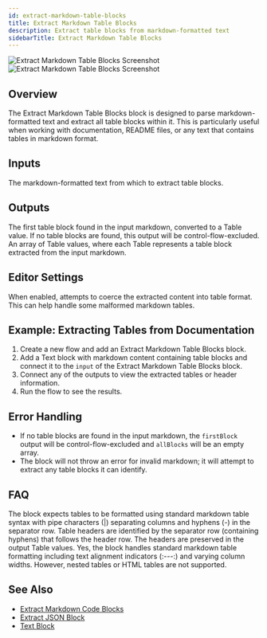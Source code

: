 ```yaml
---
id: extract-markdown-table-blocks
title: Extract Markdown Table Blocks
description: Extract table blocks from markdown-formatted text
sidebarTitle: Extract Markdown Table Blocks
---
```


<Frame>
  <img src="/block-reference/assets/extract_markdown_table_blocks_light.png" alt="Extract Markdown Table Blocks Screenshot" className="block dark:hidden" />
  <img src="/block-reference/assets/extract_markdown_table_blocks_dark.png" alt="Extract Markdown Table Blocks Screenshot" className="hidden dark:block" />
</Frame>

## Overview
The Extract Markdown Table Blocks block is designed to parse markdown-formatted text and extract all table blocks within it. This is particularly useful when working with documentation, README files, or any text that contains tables in markdown format.

## Inputs

<ParamField path="input" type="string" required>
  The markdown-formatted text from which to extract table blocks.
</ParamField>

## Outputs

<ResponseField name="firstBlock" type="table">
  The first table block found in the input markdown, converted to a Table value. If no table blocks are found, this output will be control-flow-excluded.
</ResponseField>

<ResponseField name="allBlocks" type="table[]">
  An array of Table values, where each Table represents a table block extracted from the input markdown.
</ResponseField>

## Editor Settings

<ParamField path="coerceToTable" type="boolean" default={false}>
  When enabled, attempts to coerce the extracted content into table format. This can help handle some malformed markdown tables.
</ParamField>

## Example: Extracting Tables from Documentation

1. Create a new flow and add an Extract Markdown Table Blocks block.
2. Add a Text block with markdown content containing table blocks and connect it to the `input` of the Extract Markdown Table Blocks block.
3. Connect any of the outputs to view the extracted tables or header information.
4. Run the flow to see the results.

## Error Handling

- If no table blocks are found in the input markdown, the `firstBlock` output will be control-flow-excluded and `allBlocks` will be an empty array.
- The block will not throw an error for invalid markdown; it will attempt to extract any table blocks it can identify.

## FAQ

<AccordionGroup>
  <Accordion title="What format are the tables expected to be in?">
    The block expects tables to be formatted using standard markdown table syntax with pipe characters (|) separating columns and hyphens (-) in the separator row.
  </Accordion>

  <Accordion title="How are table headers handled?">
    Table headers are identified by the separator row (containing hyphens) that follows the header row. The headers are preserved in the output Table values.
  </Accordion>

  <Accordion title="Does this block handle complex table formatting?">
    Yes, the block handles standard markdown table formatting including text alignment indicators (:---:) and varying column widths. However, nested tables or HTML tables are not supported.
  </Accordion>
</AccordionGroup>

## See Also

- [Extract Markdown Code Blocks](/block-reference/modifiers/extract-markdown-code-blocks)
- [Extract JSON Block](/block-reference/modifiers/extract-json)
- [Text Block](/block-reference/data/text)
